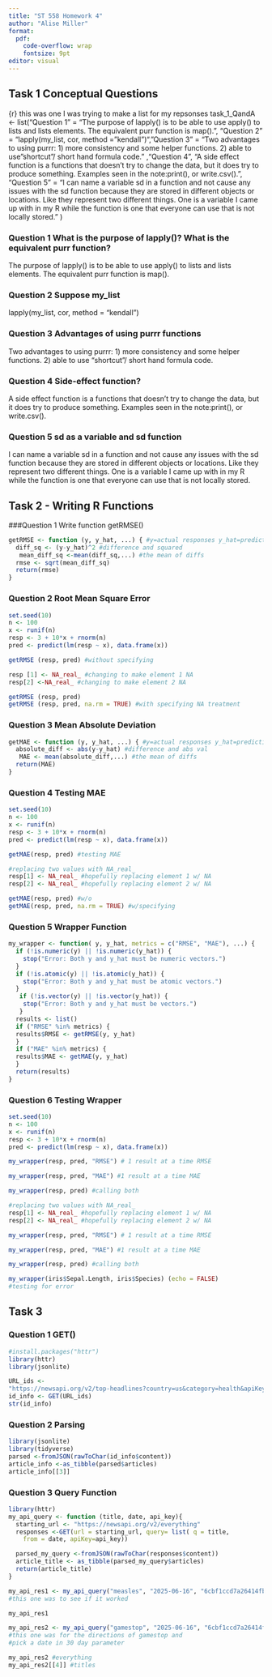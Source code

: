 ```yaml
---
title: "ST 558 Homework 4"
author: "Alise Miller"
format: 
  pdf:
    code-overflow: wrap
    fontsize: 9pt
editor: visual
---
```


## Task 1 Conceptual Questions

{r}
 this was one I was trying to make a list for my repsonses
task_1_QandA <- list("Question 1" = "The purpose of lapply() is to be able to use apply() to lists and lists elements. The equivalent purr function is map().", "Question 2" = "lapply(my_list, cor, method = "kendall")","Question 3" = "Two advantages to using purrr: 1) more consistency and some helper functions. 2) able to use "shortcut"/ short hand formula code." ,"Question 4", "A side effect function is a functions that doesn't try to change the data, but it does try to produce something. Examples seen in the note:print(), or write.csv().", "Question 5" = "I can name a variable sd in a function and not cause any issues with the sd function because they are stored in different objects or locations. Like they represent two different things. One is a variable I came up with in my R while the function is one that everyone can use that is not locally stored." )


### Question 1 What is the purpose of lapply()? What is the equivalent purr function?

The purpose of lapply() is to be able to use apply() to lists and lists elements. The equivalent purr function is map().

### Question 2 Suppose my_list

lapply(my_list, cor, method = "kendall")

### Question 3 Advantages of using purrr functions

Two advantages to using purrr: 1) more consistency and some helper functions. 2) able to use "shortcut"/ short hand formula code.

### Question 4 Side-effect function?

A side effect function is a functions that doesn't try to change the data, but it does try to produce something. Examples seen in the note:print(), or write.csv().

### Question 5 sd as a variable and sd function

I can name a variable sd in a function and not cause any issues with the sd function because they are stored in different objects or locations. Like they represent two different things. One is a variable I came up with in my R while the function is one that everyone can use that is not locally stored.

## Task 2 - Writing R Functions

###Question 1 Write function getRMSE()

```r
getRMSE <- function (y, y_hat, ...) { #y=actual responses y_hat=predictions
  diff_sq <- (y-y_hat)^2 #difference and squared
   mean_diff_sq <-mean(diff_sq,...) #the mean of diffs
  rmse <- sqrt(mean_diff_sq)
  return(rmse)
}
```

### Question 2 Root Mean Square Error

```r
set.seed(10)
n <- 100
x <- runif(n)
resp <- 3 + 10*x + rnorm(n)
pred <- predict(lm(resp ~ x), data.frame(x))
```

```r
getRMSE (resp, pred) #without specifying

```

```r
resp [1] <- NA_real_ #changing to make element 1 NA
resp[2] <-NA_real_ #changing to make element 2 NA 
```

```r
getRMSE (resp, pred)
getRMSE (resp, pred, na.rm = TRUE) #with specifying NA treatment

```

### Question 3 Mean Absolute Deviation

```r
getMAE <- function (y, y_hat, ...) { #y=actual responses y_hat=predictions "..." used to add more rules later
  absolute_diff <- abs(y-y_hat) #difference and abs val
   MAE <- mean(absolute_diff,...) #the mean of diffs
  return(MAE)
}
```

### Question 4 Testing MAE

```r
set.seed(10)
n <- 100
x <- runif(n)
resp <- 3 + 10*x + rnorm(n)
pred <- predict(lm(resp ~ x), data.frame(x))
```

```r
getMAE(resp, pred) #testing MAE 
```

```r
#replacing two values with NA_real_
resp[1] <- NA_real_ #hopefully replacing element 1 w/ NA
resp[2] <- NA_real_ #hopefully replacing element 2 w/ NA
```

```r
getMAE(resp, pred) #w/o 
getMAE(resp, pred, na.rm = TRUE) #w/specifying
```

### Question 5 Wrapper Function

```r
my_wrapper <- function( y, y_hat, metrics = c("RMSE", "MAE"), ...) {
  if (!is.numeric(y) || !is.numeric(y_hat)) {
    stop("Error: Both y and y_hat must be numeric vectors.")
  }
  if (!is.atomic(y) || !is.atomic(y_hat)) {
    stop("Error: Both y and y_hat must be atomic vectors.")
  }
   if (!is.vector(y) || !is.vector(y_hat)) {
    stop("Error: Both y and y_hat must be vectors.")
   }
  results <- list()
  if ("RMSE" %in% metrics) {
  results$RMSE <- getRMSE(y, y_hat)
  }
  if ("MAE" %in% metrics) {
  results$MAE <- getMAE(y, y_hat)
  }
  return(results)
}
```

### Question 6 Testing Wrapper

```r
set.seed(10)
n <- 100
x <- runif(n)
resp <- 3 + 10*x + rnorm(n)
pred <- predict(lm(resp ~ x), data.frame(x))
```

```r
my_wrapper(resp, pred, "RMSE") # 1 result at a time RMSE
```

```r
my_wrapper(resp, pred, "MAE") #1 result at a time MAE
```

```r
my_wrapper(resp, pred) #calling both
```

```r
#replacing two values with NA_real_
resp[1] <- NA_real_ #hopefully replacing element 1 w/ NA
resp[2] <- NA_real_ #hopefully replacing element 2 w/ NA
```

```r
my_wrapper(resp, pred, "RMSE") # 1 result at a time RMSE
```

```r
my_wrapper(resp, pred, "MAE") #1 result at a time MAE
```

```r
my_wrapper(resp, pred) #calling both
```

```r
my_wrapper(iris$Sepal.Length, iris$Species) (echo = FALSE) 
#testing for error
```

## Task 3

### Question 1 GET()

```r
#install.packages("httr")
library(httr)
library(jsonlite)
```

```r
URL_ids <- 
"https://newsapi.org/v2/top-headlines?country=us&category=health&apiKey=6cbf1ccd7a26414fb634a04a7fef4f91"
id_info <- GET(URL_ids)
str(id_info)
```

### Question 2 Parsing

```r
library(jsonlite)
library(tidyverse)
parsed <-fromJSON(rawToChar(id_info$content))
article_info <-as_tibble(parsed$articles)
article_info[[3]]
```

### Question 3 Query Function

```r
library(httr)
my_api_query <- function (title, date, api_key){
  starting_url <- "https://newsapi.org/v2/everything"
  responses <-GET(url = starting_url, query= list( q = title,
    from = date, apiKey=api_key))

  parsed_my_query <-fromJSON(rawToChar(responses$content))
  article_title <- as_tibble(parsed_my_query$articles)
  return(article_title)
}
```

```r
my_api_res1 <- my_api_query("measles", "2025-06-16", "6cbf1ccd7a26414fb634a04a7fef4f91") 
#this one was to see if it worked

my_api_res1
```

```r
my_api_res2 <- my_api_query("gamestop", "2025-06-16", "6cbf1ccd7a26414fb634a04a7fef4f91") 
#this one was for the directions of gamestop and 
#pick a date in 30 day parameter

my_api_res2 #everything
my_api_res2[[4]] #titles
```
